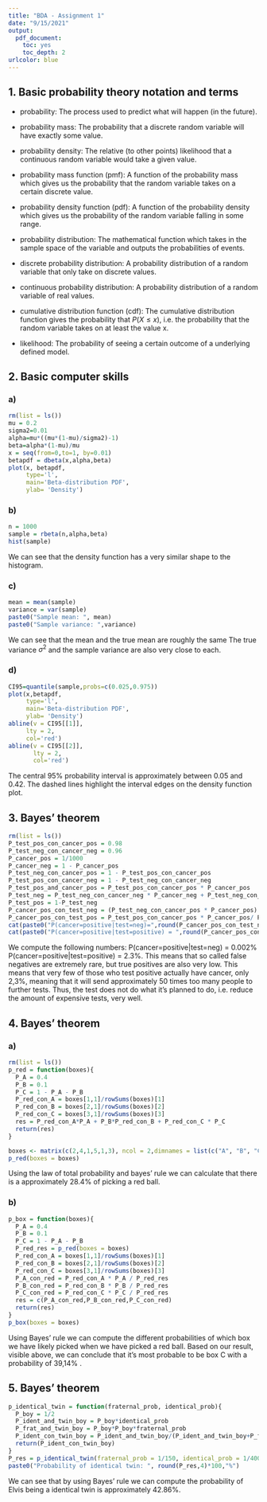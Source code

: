 ```yaml
---
title: "BDA - Assignment 1"
date: "9/15/2021"
output: 
  pdf_document: 
    toc: yes
    toc_depth: 2
urlcolor: blue
---
```

## 1. Basic probability theory notation and terms

-   probability: The process used to predict what will happen (in the future).

-   probability mass: The probability that a discrete random variable will have exactly some value.

-   probability density: The relative (to other points) likelihood that a continuous random variable would take a given value.

-   probability mass function (pmf): A function of the probability mass which gives us the probability that the random variable takes on a certain discrete value.

-   probability density function (pdf): A function of the probability density which gives us the probability of the random variable falling in some range.

-   probability distribution: The mathematical function which takes in the sample space of the variable and outputs the probabilities of events.

-   discrete probability distribution: A probability distribution of a random variable that only take on discrete values.

-   continuous probability distribution: A probability distribution of a random variable of real values.

-   cumulative distribution function (cdf): The cumulative distribution function gives the probability that $P(X\leq x)$, i.e. the probability that the random variable takes on at least the value x.

-   likelihood: The probability of seeing a certain outcome of a underlying defined model.

## 2. Basic computer skills

### a)

```r
rm(list = ls())
mu = 0.2
sigma2=0.01
alpha=mu*((mu*(1-mu)/sigma2)-1)
beta=alpha*(1-mu)/mu
x = seq(from=0,to=1, by=0.01)
betapdf = dbeta(x,alpha,beta)
plot(x, betapdf,
     type='l',
     main='Beta-distribution PDF',
     ylab= 'Density')
```

### b)

```r
n = 1000
sample = rbeta(n,alpha,beta)
hist(sample)
```

We can see that the density function has a very similar shape to the histogram.

### c)

```r
mean = mean(sample)
variance = var(sample)
paste0("Sample mean: ", mean)
paste0("Sample variance: ",variance)
```

We can see that the mean and the true mean are roughly the same The true variance $\sigma^2$ and the sample variance are also very close to each.

### d)

```r
CI95=quantile(sample,probs=c(0.025,0.975))
plot(x,betapdf,
     type='l',
     main='Beta-distribution PDF',
     ylab= 'Density')
abline(v = CI95[[1]],
     lty = 2,
     col='red')
abline(v = CI95[[2]],
       lty = 2,
       col='red')
```

The central 95% probability interval is approximately between 0.05 and 0.42. The dashed lines highlight the interval edges on the density function plot.

## 3. Bayes' theorem

```r
rm(list = ls())
P_test_pos_con_cancer_pos = 0.98
P_test_neg_con_cancer_neg = 0.96
P_cancer_pos = 1/1000
P_cancer_neg = 1 - P_cancer_pos
P_test_neg_con_cancer_pos = 1 - P_test_pos_con_cancer_pos
P_test_pos_con_cancer_neg = 1 - P_test_neg_con_cancer_neg
P_test_pos_and_cancer_pos = P_test_pos_con_cancer_pos * P_cancer_pos
P_test_neg = P_test_neg_con_cancer_neg * P_cancer_neg + P_test_neg_con_cancer_pos * P_cancer_pos
P_test_pos = 1-P_test_neg
P_cancer_pos_con_test_neg = (P_test_neg_con_cancer_pos * P_cancer_pos) /  P_test_neg
P_cancer_pos_con_test_pos = P_test_pos_con_cancer_pos * P_cancer_pos/ P_test_pos
cat(paste0("P(cancer=positive|test=neg)=",round(P_cancer_pos_con_test_neg*100,4),"%\n"),sep="")
cat(paste0("P(cancer=positive|test=positive) = ",round(P_cancer_pos_con_test_pos*100,4),"%"),sep="")
```

We compute the following numbers: P(cancer=positive\|test=neg) = 0.002% P(cancer=positive\|test=positive) = 2.3%. This means that so called false negatives are extremely rare, but true positives are also very low. This means that very few of those who test positive actually have cancer, only 2,3%, meaning that it will send approximately 50 times too many people to further tests. Thus, the test does not do what it's planned to do, i.e. reduce the amount of expensive tests, very well.

## 4. Bayes' theorem

### a)

```r
rm(list = ls())
p_red = function(boxes){
  P_A = 0.4
  P_B = 0.1
  P_C = 1 - P_A - P_B
  P_red_con_A = boxes[1,1]/rowSums(boxes)[1]
  P_red_con_B = boxes[2,1]/rowSums(boxes)[2]
  P_red_con_C = boxes[3,1]/rowSums(boxes)[3]
  res = P_red_con_A*P_A + P_B*P_red_con_B + P_red_con_C * P_C
  return(res)
}

boxes <- matrix(c(2,4,1,5,1,3), ncol = 2,dimnames = list(c("A", "B", "C"), c("red", "white")))
p_red(boxes = boxes)


```

Using the law of total probability and bayes' rule we can calculate that there is a approximately 28.4% of picking a red ball.

### b)

```r
p_box = function(boxes){
  P_A = 0.4
  P_B = 0.1
  P_C = 1 - P_A - P_B
  P_red_res = p_red(boxes = boxes)
  P_red_con_A = boxes[1,1]/rowSums(boxes)[1]
  P_red_con_B = boxes[2,1]/rowSums(boxes)[2]
  P_red_con_C = boxes[3,1]/rowSums(boxes)[3]
  P_A_con_red = P_red_con_A * P_A / P_red_res
  P_B_con_red = P_red_con_B * P_B / P_red_res
  P_C_con_red = P_red_con_C * P_C / P_red_res
  res = c(P_A_con_red,P_B_con_red,P_C_con_red)
  return(res)
}
p_box(boxes = boxes)
```

Using Bayes' rule we can compute the different probabilities of which box we have likely picked when we have picked a red ball. Based on our result, visible above, we can conclude that it's most probable to be box C with a probability of 39,14% .

## 5. Bayes' theorem

```r
p_identical_twin = function(fraternal_prob, identical_prob){
  P_boy = 1/2
  P_ident_and_twin_boy = P_boy*identical_prob
  P_frat_and_twin_boy = P_boy*P_boy*fraternal_prob
  P_ident_con_twin_boy = P_ident_and_twin_boy/(P_ident_and_twin_boy+P_frat_and_twin_boy)
  return(P_ident_con_twin_boy)
}
P_res = p_identical_twin(fraternal_prob = 1/150, identical_prob = 1/400) 
paste0("Probability of identical twin: ", round(P_res,4)*100,"%")

```

We can see that by using Bayes' rule we can compute the probability of Elvis being a identical twin is approximately 42.86%.

